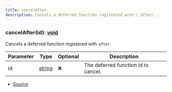 ```yaml
---
title: cancelAfter
description: Cancels a deferred function registered with \`after\`.
---
```



### cancelAfter(id): [void](https://developer.mozilla.org/en-US/docs/Web/JavaScript/Reference/Global_Objects/undefined)

Cancels a deferred function registered with `after`.



| Parameter | Type | Optional | Description |
| ----------- | ----------- | ----------- | ----------- |
| id | [string](https://developer.mozilla.org/en-US/docs/Web/JavaScript/Reference/Global_Objects/String) | ❌ | The deferred function id to cancel. |


- [Source](https://github.com/underctrl-io/commandkit/blob/141d1404ab18a8e659209a0fab65466bf3b6dd85/packages/commandkit/src/context/environment.ts#L208)